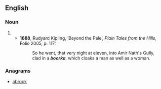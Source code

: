 ==English==

===Noun===
{{en-noun}}

# {{obsolete spelling of|[[burka]]}}
#* '''1888''', Rudyard Kipling, ‘Beyond the Pale’, ''Plain Tales from the Hills'', Folio 2005, p. 117:
#*: So he went, that very night at eleven, into Amir Nath's Gully, clad in a '''''boorka''''', which cloaks a man as well as a woman.

===Anagrams===
* [[abrook#English|abrook]]